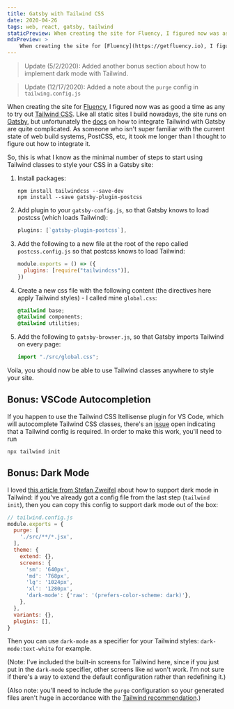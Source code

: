 ```yaml
---
title: Gatsby with Tailwind CSS
date: 2020-04-26
tags: web, react, gatsby, tailwind
staticPreview: When creating the site for Fluency, I figured now was as good a time as any to try out Tailwind CSS. Like all static sites I build nowadays, the site runs on Gatsby, but wnfortunately the docs on how to integrate Tailwind with Gatsby are quite complicated...
mdxPreview: >
    When creating the site for [Fluency](https://getfluency.io), I figured now was as good a time as any to try out [Tailwind CSS](https://tailwindcss.com/). Like all static sites I build nowadays, the site runs on [Gatsby](https://www.gatsbyjs.org/), but wnfortunately the [docs](https://www.gatsbyjs.org/docs/tailwind-css/) on how to integrate Tailwind with Gatsby are quite complicated...
---
```

> Update (5/2/2020): Added another bonus section about how to implement dark mode with Tailwind.

> Update (12/17/2020): Added a note about the `purge` config in `tailwing.config.js`

When creating the site for [Fluency](https://getfluency.io), I figured now was as good a time as any to try out [Tailwind CSS](https://tailwindcss.com/). Like all static sites I build nowadays, the site runs on [Gatsby](https://www.gatsbyjs.org/), but unfortunately the [docs](https://www.gatsbyjs.org/docs/tailwind-css/) on how to integrate Tailwind with Gatsby are quite complicated. As someone who isn't super familiar with the current state of web build systems, PostCSS, etc, it took me longer than I thought to figure out how to integrate it.

So, this is what I know as the minimal number of steps to start using Tailwind classes to style your CSS in a Gatsby site:

1. Install packages:
    ```
    npm install tailwindcss --save-dev
    npm install --save gatsby-plugin-postcss
    ```
2. Add plugin to your `gatsby-config.js`, so that Gatsby knows to load postcss (which loads Tailwind):
    ```js
    plugins: [`gatsby-plugin-postcss`],
    ```
3. Add the following to a new file at the root of the repo called `postcss.config.js` so that postcss knows to load Tailwind:
    ```js
    module.exports = () => ({
      plugins: [require("tailwindcss")],
    })
    ```
4. Create a new css file with the following content (the directives here apply Tailwind styles) - I called mine `global.css`:
    ```css
    @tailwind base;
    @tailwind components;
    @tailwind utilities;
    ```
5. Add the following to `gatsby-browser.js`, so that Gatsby imports Tailwind on every page:
    ```js
    import "./src/global.css";
    ```

Voila, you should now be able to use Tailwind classes anywhere to style your site.

## Bonus: VSCode Autocompletion
If you happen to use the Tailwind CSS Itellisense plugin for VS Code, which will autocomplete Tailwind CSS classes, there's an [issue](https://github.com/bradlc/vscode-tailwindcss/issues/74) open indicating that a Tailwind config is required. In order to make this work, you'll need to run
```
npx tailwind init
```

## Bonus: Dark Mode
I loved [this article from Stefan Zweifel](https://stefanzweifel.io/posts/support-mojave-dark-mode-with-tailwind-css/) about how to support dark mode in Tailwind: if you've already got a config file from the last step (`tailwind init`), then you can copy this config to support dark mode out of the box:

```js
// tailwind.config.js
module.exports = {
  purge: [
    './src/**/*.jsx',
  ],
  theme: {
    extend: {},
    screens: {
      'sm': '640px',
      'md': '768px',
      'lg': '1024px',
      'xl': '1280px',
      'dark-mode': {'raw': '(prefers-color-scheme: dark)'},
    },
  },
  variants: {},
  plugins: [],
}
```

Then you can use `dark-mode` as a specifier for your Tailwind styles: `dark-mode:text-white` for example.

(Note: I've included the built-in screens for Tailwind here, since if you just put in the `dark-mode` specifier, other screens like `md` won't work. I'm not sure if there's a way to extend the default configuration rather than redefining it.)

(Also note: you'll need to include the `purge` configuration so your generated files aren't huge in accordance with the [Tailwind recommendation](https://tailwindcss.com/docs/optimizing-for-production).)